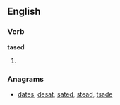 ==English==

===Verb===
'''tased'''

# {{past of|[[tase]]}}

===Anagrams===
* [[dates#English|dates]], [[desat#English|desat]], [[sated#English|sated]], [[stead#English|stead]], [[tsade#English|tsade]]